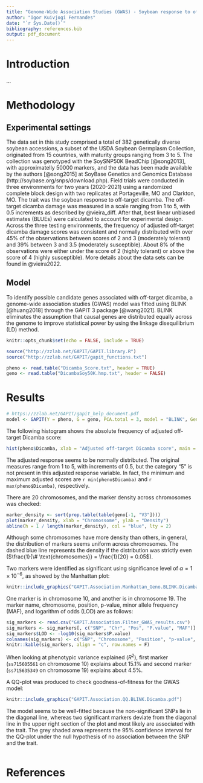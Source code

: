 ```yaml
---
title: "Genome-Wide Association Studies (GWAS) - Soybean response to off-target dicamba"
author: "Igor Kuivjogi Fernandes"
date: "`r Sys.Date()`"
bibliography: references.bib
output: pdf_document
---
```


# Introduction
...

# Methodology
## Experimental settings
The data set in this study comprised a total of 382 genetically diverse soybean accessions, a subset of the USDA Soybean Germplasm Collection, originated from 15 countries, with maturity groups ranging from 3 to 5. The collection was genotyped with the SoySNP50K BeadChip [@song2013], with approximatelly 50000 markers, and the data has been made available by the authors [@song2015] at SoyBase Genetics and Genomics Database (http://soybase.org/snps/download.php). Field trials were conducted in three environments for two years (2020-2021) using a randomized complete block design with two replicates at Portageville, MO and Clarkton, MO. The trait was the soybean response to off-target dicamba. The off-target dicamba damage was measured in a scale ranging from 1 to 5, with 0.5 increments as described by @vieira_diff. After that, best linear unbiased estimates (BLUEs) were calculated to account for experimental design. Across the three testing environments, the frequency of adjusted off-target dicamba damage scores was consistent and normally distributed with over 45% of the observations between scores of 2 and 3 (moderately tolerant) and 39% between 3 and 3.5 (moderately susceptible). About 8% of the observations were either under the score of 2 (highly tolerant) or above the score of 4 (highly susceptible). More details about the data sets can be found in @vieira2022.

## Model
To identify possible candidate genes associated with off-target dicamba, a genome-wide association studies (GWAS) model was fitted using BLINK [@huang2018] through the GAPIT 3 package [@wang2021]. BLINK eliminates the assumption that causal genes are distributed equally across the genome to improve statistical power by using the linkage disequilibrium (LD) method. 


```r
knitr::opts_chunk$set(echo = FALSE, include = TRUE)

source("http://zzlab.net/GAPIT/GAPIT.library.R")
source("http://zzlab.net/GAPIT/gapit_functions.txt")

pheno <- read.table("Dicamba_Score.txt", header = TRUE)
geno <- read.table("DicambaSoy50K.hmp.txt", header = FALSE)
```


# Results
```r
# https://zzlab.net/GAPIT/gapit_help_document.pdf
model <- GAPIT(Y = pheno, G = geno, PCA.total = 3, model = "BLINK", Geno.View.output = T)
```

<!-- 1. What is the phenotypic distribution for the trait across all testing genotypes? Do we see a normal distribution and a good representation of all possible phenotypes? -->
The following histogram shows the absolute frequency of adjusted off-target Dicamba score: 

```r
hist(pheno$Dicamba, xlab = "Adjusted off-target Dicamba score", main = "")
```

The adjusted response seems to be normally distributed. The original measures range from 1 to 5, with increments of 0.5, but the category "5" is not present in this adjusted response variable. In fact, the minimum and maximum adjusted scores are `r min(pheno$Dicamba)` and `r max(pheno$Dicamba)`, respectively.

<!-- 2. What is the molecular marker density? Is it well distributed across all 20 chromosomes? -->
There are 20 chromosomes, and the marker density across chromosomes was checked:

```r
marker_density <- sort(prop.table(table(geno[-1, "V3"])))
plot(marker_density, xlab = "Chromossome", ylab = "Density")
abline(h = 1 / length(marker_density), col = "blue", lty = 2)
```

Although some chromosomes have more density than others, in general, the distribution of markers seems uniform across chromosomes. The dashed blue line represents the density if the distribution was strictly even ($\frac{1}{\# \text{chromosomes}} = \frac{1}{20} = 0.05$).


<!-- 3. What are the significant marker-trait associations identified? Provide the marker name, chromosome, position, p-value, minor allele frequency, and LOD score. -->

Two markers were identified as significant using significance level of $\alpha = 1 \times 10^{-6}$, as showed by the Manhattan plot: 

```r
knitr::include_graphics("GAPIT.Association.Manhattan_Geno.BLINK.Dicamba.pdf")
```

One marker is in chromosome 10, and another is in chromosome 19. The marker name, chromosome, position, p-value, minor allele frequency (MAF), and logarithm of odds (LOD) are as follows:
```r
sig_markers <- read.csv("GAPIT.Association.Filter_GWAS_results.csv")
sig_markers <- sig_markers[, c("SNP", "Chr", "Pos", "P.value", "MAF")]
sig_markers$LOD <- -log10(sig_markers$P.value)
colnames(sig_markers) <- c("SNP", "Chromosome", "Position", "p-value", "MAF", "LOD")
knitr::kable(sig_markers, align = "c", row.names = F)
```



<!-- 4. How much of the phenotypic variance is explained by the significant markers (R^2)? -->
When looking at phenotypic variance explained ($R^2$), first marker (`ss715605561` on chromosome 10) explains about $15.1\%$ and second marker (`ss715635349` on chromosome 19) explains about $4.5\%$.


<!-- 5. Based on the QQ Plot, is the model well-fitted for this dataset?  -->
A QQ-plot was produced to check goodness-of-fitness for the GWAS model:

```r
knitr::include_graphics("GAPIT.Association.QQ.BLINK.Dicamba.pdf")
```

The model seems to be well-fitted because the non-significant SNPs lie in the diagonal line, whereas two significant markers deviate from the diagonal line in the upper right section of the plot and most likely are associated with the trait. The grey shaded area represents the $95\%$ confidence interval for the QQ-plot under the null hypothesis of no association between the SNP and the trait.   

<!-- 6. Based on the PCA, is the genetic diversity present in this population well distributed? -->
```r

```



# References